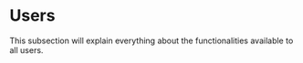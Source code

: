 # Users

This subsection will explain everything about the functionalities available to all users.